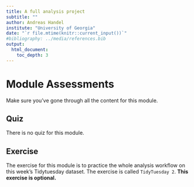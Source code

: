 ```yaml
---
title: A full analysis project 
subtitle: ""
author: Andreas Handel
institute: "University of Georgia"
date: "`r file.mtime(knitr::current_input())`"
#bibliography: ../media/references.bib
output: 
  html_document:
    toc_depth: 3
---
```




# Module Assessments

Make sure you've gone through all the content for this module.


## Quiz

There is no quiz for this module.


## Exercise

The exercise for this module is to practice the whole analysis workflow on this week's Tidytuesday dataset. The exercise is called `TidyTuesday 2`. **This exercise is optional.**



